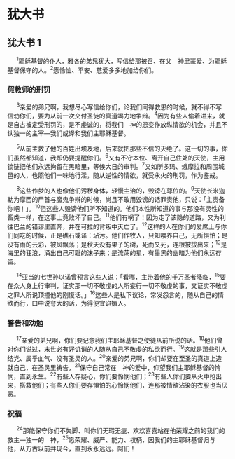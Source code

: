 
# 犹大书

## 犹大书 1

　 <sup>1</sup>耶稣基督的仆人，<Pn>雅各</Pn>的弟兄<Pn>犹大</Pn>，写信给那被召、在父　神里蒙爱、为耶稣基督保守的人。<sup>2</sup>愿怜恤、平安、慈爱多多地加给你们。<br/>
### 假教师的刑罚

　 <sup>3</sup>亲爱的<Add>弟兄</Add>啊，我想尽心写信给你们，论我们同得救恩的时候，就不得不写信劝你们，要为从前一次交付圣徒的真道竭力地争辩。<sup>4</sup>因为有些人偷着进来，就是自古被定受刑罚的，是不虔诚的，将我们　神的恩变作放纵情欲的机会，并且不认独一的主宰—我们<Nt>或译和我们</Nt>主耶稣基督。<br/>

　 <sup>5</sup>从前主救了<Add>他的</Add>百姓出<Pn>埃及</Pn>地，后来就把那些不信的灭绝了。这一切的事，你们虽然都知道，我却仍要提醒你们。<sup>6</sup>又有不守本位、离开自己住处的天使，主用锁链把他们永远拘留在黑暗里，等候大日的审判。<sup>7</sup>又如<Pn>所多玛</Pn>、<Pn>蛾摩拉</Pn>和周围城邑的人，也照他们一味地行淫，随从逆性的情欲，就受永火的刑罚，作为鉴戒。<br/>

　 <sup>8</sup>这些作梦的人也像他们污秽身体，轻慢主治的，毁谤在尊位的。<sup>9</sup>天使长<Pn>米迦勒</Pn>为<Pn>摩西</Pn>的尸首与魔鬼争辩的时候，尚且不敢用毁谤的话罪责他，只说：「主责备你吧！」。<sup>10</sup>但这些人毁谤他们所不知道的。他们本性所知道的事与那没有灵性的畜类一样，在这事上竟败坏了自己。<sup>11</sup>他们有祸了！因为走了<Pn>该隐</Pn>的道路，又为利往<Pn>巴兰</Pn>的错谬里直奔，并在<Pn>可拉</Pn>的背叛中灭亡了。<sup>12</sup>这样的人在你们的爱席上与你们同吃的时候，正是礁石<Nt>或译：玷污</Nt>。他们作牧人，只知喂养自己，无所惧怕；是没有雨的云彩，被风飘荡；是秋天没有果子的树，死而又死，连根被拔出来；<sup>13</sup>是海里的狂浪，涌出自己可耻的沫子来；是流荡的星，有墨黑的幽暗为他们永远存留。<br/>

　 <sup>14</sup><Pn>亚当</Pn>的七世孙<Pn>以诺</Pn>曾预言这些人说：「看哪，主带着他的千万圣者降临，<sup>15</sup>要在众人身上行审判，证实那一切不敬虔的人所妄行一切不敬虔的事，又证实不敬虔之罪人所说顶撞他的刚愎话。」<sup>16</sup>这些人是私下议论，常发怨言的，随从自己的情欲而行，口中说夸大的话，为得便宜谄媚人。<br/>
### 警告和劝勉

　 <sup>17</sup>亲爱的<Add>弟兄</Add>啊，你们要记念我们主耶稣基督之使徒从前所说的话。<sup>18</sup>他们曾对你们说过，末世必有好讥诮的人随从自己不敬虔的私欲而行。<sup>19</sup>这就是那些引人结党、属乎血气、没有<Add>圣</Add>灵的人。<sup>20</sup>亲爱的<Add>弟兄</Add>啊，你们却要在至圣的真道上造就自己，在圣灵里祷告，<sup>21</sup>保守自己常在　神的爱中，仰望我们主耶稣基督的怜悯，直到永生。<sup>22</sup>有些人存疑心，你们要怜悯他们；<sup>23</sup>有些人你们要从火中抢出来，搭救他们；有些人你们要存惧怕的心怜悯他们，连那被情欲沾染的衣服也当厌恶。<br/>
### 祝福

　 <sup>24</sup>那能保守你们不失脚、叫你们无瑕无疵、欢欢喜喜站在他荣耀之前的我们的救主—独一的　神，<sup>25</sup>愿荣耀、威严、能力、权柄，因我们的主耶稣基督归与他，从万古以前并现今，直到永永远远。阿们！<br/>
